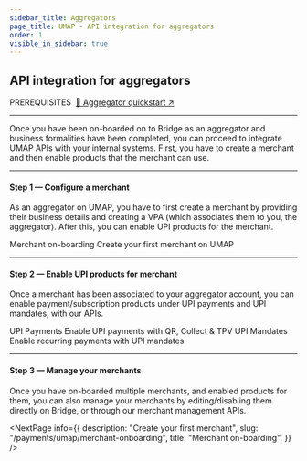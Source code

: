 ```yaml
---
sidebar_title: Aggregators
page_title: UMAP - API integration for aggregators
order: 1
visible_in_sidebar: true
---
```


## API integration for aggregators

<Text size="small" weight="600">
    PREREQUISITES&nbsp;
</Text>
<a href="/payments/umap/quickstart/aggregators" target="_self">🌟 Aggregator quickstart ↗</a>

<hr class="primary" />

Once you have been on-boarded on to Bridge as an aggregator and business formalities have been completed, you can proceed to integrate UMAP APIs with your internal systems. First, you have to create a merchant and then enable products that the merchant can use.

<hr class="primary" />


#### Step 1 — Configure a merchant

As an aggregator on UMAP, you have to first create a merchant by providing their business details and creating a VPA (which associates them to you, the aggregator). After this, you can enable UPI products for the merchant.

<Card padding="small" shape="rounded">
    <Link href="/payments/umap/merchant-onboarding">Merchant on-boarding</Link>
    <Text weight="400" marginTop="nano" marginBottom="none" size="small">
        Create your first merchant on UMAP
    </Text>
</Card>

<hr class="primary" />

#### Step 2 — Enable UPI products for merchant

Once a merchant has been associated to your aggregator account, you can enable payment/subscription products under UPI payments and UPI mandates, with our APIs.

<Row>
    <Portion desktopSpan="half" marginBottom="nano">
        <Card padding="small" shape="rounded">
            <Link href="payments/umap/payments">UPI Payments</Link>
            <Text
                weight="400"
                marginTop="nano"
                marginBottom="none"
                size="small"
            >
                Enable UPI payments with QR, Collect & TPV
            </Text>
        </Card>
    </Portion>
     <Portion desktopSpan="half">
        <Card padding="small" shape="rounded">
            <Link href="payments/umap/mandates">UPI Mandates</Link>
            <Text
                weight="400"
                marginTop="nano"
                marginBottom="none"
                size="small"
            >
                Enable recurring payments with UPI mandates
            </Text>
        </Card>
    </Portion>
</Row>

<hr class="primary" />

#### Step 3 — Manage your merchants

Once you have on-boarded multiple merchants, and enabled products for them, you can also manage your merchants by editing/disabling them directly on Bridge, or through our merchant management APIs.

<NextPage
    info={{
        description: "Create your first merchant",
        slug: "/payments/umap/merchant-onboarding",
        title: "Merchant on-boarding",
    }}
/>

<WasPageHelpful />
